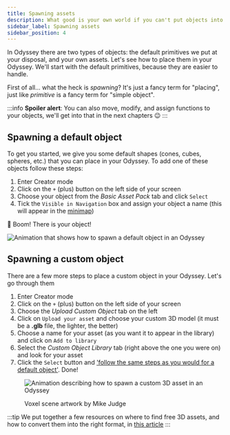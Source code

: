 ```yaml
---
title: Spawning assets
description: What good is your own world if you can't put objects into it? In this article we explain how to add default and personal assets to your Odyssey
sidebar_label: Spawning assets
sidebar_position: 4
---
```


In Odyssey there are two types of objects: the default primitives we put at your disposal, and your own assets. Let's see how to place them in your Odyssey. We'll start with the default primitives, because they are easier to handle.

First of all... what the heck is *spawning*? It's just a fancy term for "placing", just like *primitive* is a fancy term for "simple object".

:::info
**Spoiler alert**: You can also move, modify, and assign functions to your objects, we'll get into that in the next chapters 😉
:::

## Spawning a default object

To get you started, we give you some default shapes (cones, cubes, spheres, etc.) that you can place in your Odyssey. To add one of these objects follow these steps:

1. Enter Creator mode
2. Click on the `+` (plus) button on the left side of your screen
3. Choose your object from the *Basic Asset Pack* tab and click `Select`
4. Tick the `Visible in Navigation` box and assign your object a name (this will appear in the [minimap](/explore-the-features/other-features/minimap/))

🧨 Boom! There is your object!

![Animation that shows how to spawn a default object in an Odyssey](img/asset-spawning-default.gif)

## Spawning a custom object

There are a few more steps to place a custom object in your Odyssey. Let's go through them

1. Enter Creator mode
2. Click on the `+` (plus) button on the left side of your screen
3. Choose the *Upload Custom Object* tab on the left
4. Click on `Upload your asset` and choose your custom 3D model (it must be a **.glb** file, the lighter, the better)
5. Choose a name for your asset (as you want it to appear in the library) and click on `Add to library`
6. Select the *Custom Object Library* tab (right above the one you were on) and look for your asset
7. Click the `Select` button and ['follow the same steps as you would for a default object'](#spawning-a-default-object). Done!

<figure>

![Animation describing how to spawn a custom 3D asset in an Odyssey](img/asset-spawning-custom.gif)

<figcaption>Voxel scene artwork by Mike Judge</figcaption>
</figure>

:::tip
We put together a few resources on where to find free 3D assets, and how to convert them into the right format, in [this article](https://discover.odyssey.org/blog/quick-guide-to-3d-assets-for-your-odyssey/)
:::